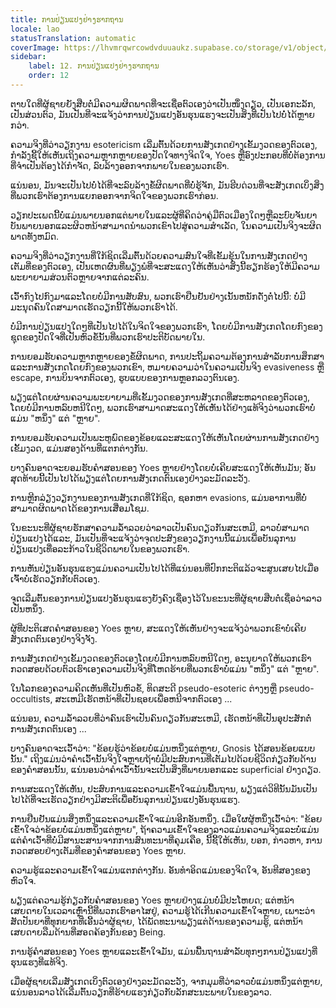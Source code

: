 ```yaml
---
title: ການປ່ຽນແປງຢ່າງຮາກຖານ
locale: lao
statusTranslation: automatic
coverImage: https://lhvmrqwrcowdvduuaukz.supabase.co/storage/v1/object/public/strapi-uploads/small_cover-tratado-de-psicologia-revolucionaria.webp-5e15e1cec4e0ebebcde5d7fc7565d8fd.webp
sidebar:
    label: 12. ການປ່ຽນແປງຢ່າງຮາກຖານ
    order: 12
---
```

ຕາບໃດທີ່ຜູ້ຊາຍຍັງສືບຕໍ່ມີຄວາມຜິດພາດທີ່ຈະເຊື່ອຕົວເອງວ່າເປັນໜຶ່ງດຽວ, ເປັນເອກະລັກ, ເປັນສ່ວນຕົວ, ມັນເປັນທີ່ຈະແຈ້ງວ່າການປ່ຽນແປງອັນຮຸນແຮງຈະເປັນສິ່ງທີ່ເປັນໄປບໍ່ໄດ້ຫຼາຍກວ່າ.

ຄວາມຈິງທີ່ວ່າວຽກງານ esotericism ເລີ່ມຕົ້ນດ້ວຍການສັງເກດຢ່າງເຂັ້ມງວດຂອງຕົວເອງ, ກໍາລັງຊີ້ໃຫ້ເຫັນເຖິງຄວາມຫຼາກຫຼາຍຂອງປັດໃຈທາງຈິດໃຈ, Yoes ຫຼືອົງປະກອບທີ່ບໍ່ຕ້ອງການທີ່ຈໍາເປັນຕ້ອງໄດ້ກໍາຈັດ, ລົບລ້າງອອກຈາກພາຍໃນຂອງພວກເຮົາ.

ແນ່ນອນ, ມັນຈະເປັນໄປບໍ່ໄດ້ທີ່ຈະລົບລ້າງຂໍ້ຜິດພາດທີ່ບໍ່ຮູ້ຈັກ, ມັນຮີບດ່ວນທີ່ຈະສັງເກດເບິ່ງສິ່ງທີ່ພວກເຮົາຕ້ອງການແຍກອອກຈາກຈິດໃຈຂອງພວກເຮົາກ່ອນ.

ວຽກປະເພດນີ້ບໍ່ແມ່ນພາຍນອກແຕ່ພາຍໃນແລະຜູ້ທີ່ຄິດວ່າຄູ່ມືຕົວເມືອງໃດໆຫຼືລະບົບຈັນຍາບັນພາຍນອກແລະຜິວຫນ້າສາມາດນໍາພວກເຂົາໄປສູ່ຄວາມສໍາເລັດ, ໃນຄວາມເປັນຈິງຈະຜິດພາດທັງຫມົດ.

ຄວາມຈິງທີ່ວ່າວຽກງານທີ່ໃກ້ຊິດເລີ່ມຕົ້ນດ້ວຍຄວາມສົນໃຈທີ່ເຂັ້ມຂຸ້ນໃນການສັງເກດຢ່າງເຕັມທີ່ຂອງຕົວເອງ, ເປັນເຫດຜົນທີ່ພຽງພໍທີ່ຈະສະແດງໃຫ້ເຫັນວ່າສິ່ງນີ້ຮຽກຮ້ອງໃຫ້ມີຄວາມພະຍາຍາມສ່ວນຕົວຫຼາຍຈາກແຕ່ລະຄົນ.

ເວົ້າກົງໄປກົງມາແລະໂດຍບໍ່ມີການສັບສົນ, ພວກເຮົາຢືນຢັນຢ່າງເນັ້ນຫນັກດັ່ງຕໍ່ໄປນີ້: ບໍ່ມີມະນຸດຄົນໃດສາມາດເຮັດວຽກນີ້ໃຫ້ພວກເຮົາໄດ້.

ບໍ່ມີການປ່ຽນແປງໃດໆທີ່ເປັນໄປໄດ້ໃນຈິດໃຈຂອງພວກເຮົາ, ໂດຍບໍ່ມີການສັງເກດໂດຍກົງຂອງຊຸດຂອງປັດໃຈທີ່ເປັນຫົວຂໍ້ນັ້ນທີ່ພວກເຮົາປະຕິບັດພາຍໃນ.

ການຍອມຮັບຄວາມຫຼາກຫຼາຍຂອງຂໍ້ຜິດພາດ, ການປະຖິ້ມຄວາມຕ້ອງການສໍາລັບການສຶກສາແລະການສັງເກດໂດຍກົງຂອງພວກເຂົາ, ຫມາຍຄວາມວ່າໃນຄວາມເປັນຈິງ evasiveness ຫຼື escape, ການບິນຈາກຕົວເອງ, ຮູບແບບຂອງການຫຼອກລວງຕົນເອງ.

ພຽງແຕ່ໂດຍຜ່ານຄວາມພະຍາຍາມທີ່ເຂັ້ມງວດຂອງການສັງເກດທີ່ສະຫລາດຂອງຕົວເອງ, ໂດຍບໍ່ມີການຫລົບຫນີໃດໆ, ພວກເຮົາສາມາດສະແດງໃຫ້ເຫັນໄດ້ຢ່າງແທ້ຈິງວ່າພວກເຮົາບໍ່ແມ່ນ "ຫນຶ່ງ" ແຕ່ "ຫຼາຍ".

ການຍອມຮັບຄວາມເປັນພະຫູພົດຂອງຂ້ອຍແລະສະແດງໃຫ້ເຫັນໂດຍຜ່ານການສັງເກດຢ່າງເຂັ້ມງວດ, ແມ່ນສອງດ້ານທີ່ແຕກຕ່າງກັນ.

ບາງຄົນອາດຈະຍອມຮັບຄໍາສອນຂອງ Yoes ຫຼາຍຢ່າງໂດຍບໍ່ເຄີຍສະແດງໃຫ້ເຫັນມັນ; ອັນສຸດທ້າຍນີ້ເປັນໄປໄດ້ພຽງແຕ່ໂດຍການສັງເກດຕົນເອງຢ່າງລະມັດລະວັງ.

ການຫຼີກລ່ຽງວຽກງານຂອງການສັງເກດທີ່ໃກ້ຊິດ, ຊອກຫາ evasions, ແມ່ນອາການທີ່ບໍ່ສາມາດຜິດພາດໄດ້ຂອງການເສື່ອມໂຊມ.

ໃນຂະນະທີ່ຜູ້ຊາຍຮັກສາຄວາມລໍ້າລວຍວ່າລາວເປັນຄົນດຽວກັນສະເຫມີ, ລາວບໍ່ສາມາດປ່ຽນແປງໄດ້ແລະ, ມັນເປັນທີ່ຈະແຈ້ງວ່າຈຸດປະສົງຂອງວຽກງານນີ້ແມ່ນເພື່ອບັນລຸການປ່ຽນແປງເທື່ອລະກ້າວໃນຊີວິດພາຍໃນຂອງພວກເຮົາ.

ການຫັນປ່ຽນອັນຮຸນແຮງແມ່ນຄວາມເປັນໄປໄດ້ທີ່ແນ່ນອນທີ່ປົກກະຕິແລ້ວຈະສູນເສຍໄປເມື່ອເຈົ້າບໍ່ເຮັດວຽກກັບຕົວເອງ.

ຈຸດເລີ່ມຕົ້ນຂອງການປ່ຽນແປງອັນຮຸນແຮງຍັງຄົງເຊື່ອງໄວ້ໃນຂະນະທີ່ຜູ້ຊາຍສືບຕໍ່ເຊື່ອວ່າລາວເປັນຫນຶ່ງ.

ຜູ້ທີ່ປະຕິເສດຄໍາສອນຂອງ Yoes ຫຼາຍ, ສະແດງໃຫ້ເຫັນຢ່າງຈະແຈ້ງວ່າພວກເຂົາບໍ່ເຄີຍສັງເກດຕົນເອງຢ່າງຈິງຈັງ.

ການສັງເກດຢ່າງເຂັ້ມງວດຂອງຕົວເອງໂດຍບໍ່ມີການຫລົບຫນີໃດໆ, ອະນຸຍາດໃຫ້ພວກເຮົາກວດສອບດ້ວຍຕົວເຮົາເອງຄວາມເປັນຈິງທີ່ໂຫດຮ້າຍທີ່ພວກເຮົາບໍ່ແມ່ນ "ຫນຶ່ງ" ແຕ່ "ຫຼາຍ".

ໃນໂລກຂອງຄວາມຄິດເຫັນທີ່ເປັນຫົວຂໍ້, ທິດສະດີ pseudo-esoteric ຕ່າງໆຫຼື pseudo-occultists, ສະເຫມີເຮັດຫນ້າທີ່ເປັນຊອຍເພື່ອຫນີຈາກຕົວເອງ ...

ແນ່ນອນ, ຄວາມລໍ້າລວຍທີ່ວ່າຄົນເຮົາເປັນຄົນດຽວກັນສະເຫມີ, ເຮັດຫນ້າທີ່ເປັນອຸປະສັກຕໍ່ການສັງເກດຕົນເອງ ...

ບາງຄົນອາດຈະເວົ້າວ່າ: "ຂ້ອຍຮູ້ວ່າຂ້ອຍບໍ່ແມ່ນຫນຶ່ງແຕ່ຫຼາຍ, Gnosis ໄດ້ສອນຂ້ອຍແບບນັ້ນ." ເຖິງແມ່ນວ່າຄໍາເວົ້ານັ້ນຈິງໃຈຫຼາຍຖ້າບໍ່ມີປະສົບການທີ່ເຕັມໄປດ້ວຍຊີວິດກ່ຽວກັບດ້ານຂອງຄໍາສອນນັ້ນ, ແນ່ນອນວ່າຄໍາເວົ້ານັ້ນຈະເປັນສິ່ງທີ່ພາຍນອກແລະ superficial ຢ່າງດຽວ.

ການສະແດງໃຫ້ເຫັນ, ປະສົບການແລະຄວາມເຂົ້າໃຈແມ່ນພື້ນຖານ, ພຽງແຕ່ວິທີນັ້ນມັນເປັນໄປໄດ້ທີ່ຈະເຮັດວຽກຢ່າງມີສະຕິເພື່ອບັນລຸການປ່ຽນແປງອັນຮຸນແຮງ.

ການຢືນຢັນແມ່ນສິ່ງຫນຶ່ງແລະຄວາມເຂົ້າໃຈແມ່ນອີກອັນຫນຶ່ງ. ເມື່ອໃຜຜູ້ຫນຶ່ງເວົ້າວ່າ: "ຂ້ອຍເຂົ້າໃຈວ່າຂ້ອຍບໍ່ແມ່ນຫນຶ່ງແຕ່ຫຼາຍ", ຖ້າຄວາມເຂົ້າໃຈຂອງລາວແມ່ນຄວາມຈິງແລະບໍ່ແມ່ນແຕ່ຄໍາເວົ້າທີ່ບໍ່ມີສານະສານຈາກການສົນທະນາທີ່ຄຸມເຄືອ, ນີ້ຊີ້ໃຫ້ເຫັນ, ບອກ, ກ່າວຫາ, ການກວດສອບຢ່າງເຕັມທີ່ຂອງຄໍາສອນຂອງ Yoes ຫຼາຍ.

ຄວາມຮູ້ແລະຄວາມເຂົ້າໃຈແມ່ນແຕກຕ່າງກັນ. ອັນທໍາອິດແມ່ນຂອງຈິດໃຈ, ອັນທີສອງຂອງຫົວໃຈ.

ພຽງແຕ່ຄວາມຮູ້ກ່ຽວກັບຄໍາສອນຂອງ Yoes ຫຼາຍຢ່າງແມ່ນບໍ່ມີປະໂຫຍດ; ແຕ່ຫນ້າເສຍດາຍໃນເວລາເຫຼົ່ານີ້ທີ່ພວກເຮົາອາໄສຢູ່, ຄວາມຮູ້ໄດ້ເກີນຄວາມເຂົ້າໃຈຫຼາຍ, ເພາະວ່າສັດປັນຍາທີ່ທຸກຍາກທີ່ເອີ້ນວ່າຜູ້ຊາຍ, ໄດ້ພັດທະນາພຽງແຕ່ດ້ານຂອງຄວາມຮູ້, ແຕ່ຫນ້າເສຍດາຍລືມດ້ານທີ່ສອດຄ້ອງກັນຂອງ Being.

ການຮູ້ຄໍາສອນຂອງ Yoes ຫຼາຍແລະເຂົ້າໃຈມັນ, ແມ່ນພື້ນຖານສໍາລັບທຸກໆການປ່ຽນແປງທີ່ຮຸນແຮງທີ່ແທ້ຈິງ.

ເມື່ອຜູ້ຊາຍເລີ່ມສັງເກດເບິ່ງຕົວເອງຢ່າງລະມັດລະວັງ, ຈາກມຸມທີ່ວ່າລາວບໍ່ແມ່ນຫນຶ່ງແຕ່ຫຼາຍ, ແນ່ນອນລາວໄດ້ເລີ່ມຕົ້ນວຽກທີ່ຮ້າຍແຮງກ່ຽວກັບລັກສະນະພາຍໃນຂອງລາວ.

